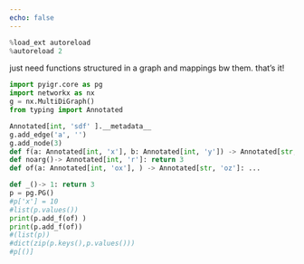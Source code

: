 ```yaml
---
echo: false
---
```

```python
%load_ext autoreload
%autoreload 2
```
just need functions structured in a graph
and mappings bw them.
that's it!
```python
import pyigr.core as pg
import networkx as nx
g = nx.MultiDiGraph()
from typing import Annotated

Annotated[int, 'sdf' ].__metadata__
g.add_edge('a', '')
g.add_node(3)
def f(a: Annotated[int, 'x'], b: Annotated[int, 'y']) -> Annotated[str, 'z']: ...
def noarg()-> Annotated[int, 'r']: return 3
def of(a: Annotated[int, 'ox'], ) -> Annotated[str, 'oz']: ...

def _()-> 1: return 3
p = pg.PG()
#p['x'] = 10 
#list(p.values())
print(p.add_f(of) )
print(p.add_f(of))
#(list(p))
#dict(zip(p.keys(),p.values()))
#p[()]
```
